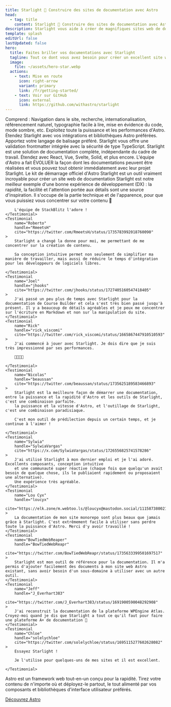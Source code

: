 ```yaml
---
title: Starlight 🌟 Construire des sites de documentation avec Astro
head:
  - tag: title
    content: Starlight 🌟 Construire des sites de documentation avec Astro
description: Starlight vous aide à créer de magnifiques sites web de documentation très performants avec Astro.
template: splash
editUrl: false
lastUpdated: false
hero:
  title: Faites briller vos documentations avec Starlight
  tagline: Tout ce dont vous avez besoin pour créer un excellent site web de documentation. Rapide, accessible et facile à utiliser.
  image:
    file: ~/assets/hero-star.webp
  actions:
    - text: Mise en route
      icon: right-arrow
      variant: primary
      link: /fr/getting-started/
    - text: Voir sur GitHub
      icon: external
      link: https://github.com/withastro/starlight
---
```



<CardGrid stagger>
	<Card title="Une documentation qui enchante" icon="open-book">
		Comprend : Navigation dans le site, recherche, internationalisation,
		référencement naturel, typographie facile à lire, mise en évidence du code,
		mode sombre, etc.
	</Card>
	<Card title="Propulsé par Astro" icon="rocket">
		Exploitez toute la puissance et les performances d'Astro. Étendez Starlight
		avec vos intégrations et bibliothèques Astro préférées.
	</Card>
	<Card title="Markdown, Markdoc, et MDX" icon="document">
		Apportez votre langage de balisage préféré. Starlight vous offre une
		validation frontmatter intégrée avec la sécurité de type TypeScript.
	</Card>
	<Card	title="Apportez vos propres composants d'interface utilisateur" icon="puzzle">
		Starlight est une solution de documentation complète, indépendante du cadre
		de travail. Étendez avec React, Vue, Svelte, Solid, et plus encore.
	</Card>
</CardGrid>

<TestimonialGrid title="What people are saying">
	<Testimonial
		name="Rachel"
		handle="rachelnabors"
		cite="https://twitter.com/astrodotbuild/status/1724934718745915558"
	>
		L'équipe d'Astro a fait ÉVOLUER la façon dont les documentations peuvent être réalisées et vous pouvez tout obtenir immédiatement avec leur projet Starlight.
	</Testimonial>
	<Testimonial
		name="Flavio"
		handle="flaviocopes"
		cite="https://twitter.com/flaviocopes/status/1738237658717905108"
	>
		Le kit de démarrage officiel d'Astro Starlight est un outil vraiment incroyable pour créer un site web de documentation
	</Testimonial>
	<Testimonial
		name="Tomek"
		handle="sulco"
		cite="https://twitter.com/sulco/status/1735610348730802342"
	>
		Starlight est notre meilleur exemple d'une bonne expérience de développement (DX) : la rapidité, la facilité et l'attention portée aux détails sont une source d'inspiration.
		Il s'occupe de la partie technique et de l'apparence,
		pour que vous puissiez vous concentrer sur votre contenu 👏

		L'équipe de StackBlitz l'adore !
	</Testimonial>
	<Testimonial
		name="Roberto"
		handle="RmeetsH"
		cite="https://twitter.com/RmeetsH/status/1735783992018760090"
	>
		Starlight a changé la donne pour moi, me permettant de me concentrer sur la création de contenu.

		Sa conception intuitive permet non seulement de simplifier ma manière de travailler, mais aussi de réduire le temps d'intégration pour les développeurs de logiciels libres.

	</Testimonial>
	<Testimonial
		name="Joel"
		handle="jhooks"
		cite="https://twitter.com/jhooks/status/1727405160547418405"
	>
		J'ai passé un peu plus de temps avec Starlight pour la documentation de Course Builder et cela s'est très bien passé jusqu'à présent. Il y a beaucoup de détails agréables et je peux me concentrer sur l'écriture en Markdown et non sur la manipulation du site.
	</Testimonial>
	<Testimonial
		name="Rick"
		handle="rick_viscomi"
		cite="https://twitter.com/rick_viscomi/status/1665867447910510593"
	>
		J'ai commencé à jouer avec Starlight. Je dois dire que je suis très impressionné par ses performances.

		💯💯💯💯

	</Testimonial>
	<Testimonial
		name="Nicolas"
		handle="beaussan"
		cite="https://twitter.com/beaussan/status/1735625189583466893"
	>
		Starlight est la meilleure façon de démarrer une documentation, entre la puissance et la rapidité d'Astro et les outils de Starlight, c'est une combinaison parfaite.
		la puissance et la vitesse d'Astro, et l'outillage de Starlight, c'est une combinaison paradisiaque.

		C'est mon outil de prédilection depuis un certain temps, et je continue à l'aimer !

	</Testimonial>
	<Testimonial
		name="Sylwia"
		handle="SylwiaVargas"
		cite="https://x.com/SylwiaVargas/status/1726556825741578286"
	>
		J'ai utilisé Starlight à mon dernier emploi et je l'ai adoré. Excellents composants, conception intuitive
		et une communauté super réactive (chaque fois que quelqu'un avait besoin de quelque chose, ils le publiaient rapidement ou proposaient une alternative).
		Une expérience très agréable.
	</Testimonial>
	<Testimonial
		name="Lou Cyx"
		handle="loucyx"
		cite="https://elk.zone/m.webtoo.ls/@loucyx@mastodon.social/111587380021362284"
	>
		La documentation de mon site monorepo sont plus beaux que jamais grâce à Starlight. C'est extrêmement facile à utiliser sans perdre toute la puissance d'Astro. Merci d'y avoir travaillé !
	</Testimonial>
	<Testimonial
		name="BowTiedWebReaper"
		handle="BowTiedWebReapr"
		cite="https://twitter.com/BowTiedWebReapr/status/1735633399501697517"
	>
		Starlight est mon outil de référence pour la documentation. Il m'a permis d'ajouter facilement des documents à mon site web Astro existant, sans avoir besoin d'un sous-domaine à utiliser avec un autre outil.
	</Testimonial>
	<Testimonial
		name="Jeff"
		handle="J_Everhart383"
		cite="https://twitter.com/J_Everhart383/status/1691900590048292908"
	>
		J'ai reconstruit la documentation de la plateforme WPEngine Atlas. Croyez-moi quand je dis que Starlight a tout ce qu'il faut pour faire une plateforme A+ de documentation 🙌
	</Testimonial>
	<Testimonial
		name="Chloe"
		handle="solelychloe"
		cite="https://twitter.com/solelychloe/status/1695115277602628082"
	>
		Essayez Starlight !

		Je l'utilise pour quelques-uns de mes sites et il est excellent.

	</Testimonial>
</TestimonialGrid>

<AboutAstro title="Proposé par">
	Astro est un framework web tout-en-un conçu pour la rapidité.
	Tirez votre contenu de n'importe où et déployez-le partout, le tout alimenté par vos composants et bibliothèques d'interface utilisateur préférés.

   [Découvrez Astro](https://astro.build/)

</AboutAstro>
